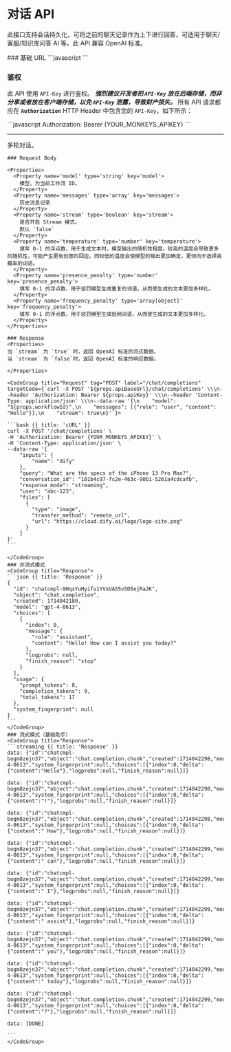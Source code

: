 
# 对话 API

此接口支持会话持久化，可将之前的聊天记录作为上下进行回答，可适用于聊天/客服/知识库问答 AI 等。此 API 兼容 OpenAI 标准。

<div>
  ### 基础 URL
  <CodeGroup title="Code" targetCode={props.apiBaseUrl}>
    ```javascript
    ```
  </CodeGroup>

  ### 鉴权

  此 API 使用 `API-Key` 进行鉴权。
  <i>**强烈建议开发者把 `API-Key` 放在后端存储，而非分享或者放在客户端存储，以免 `API-Key` 泄露，导致财产损失。**</i>
  所有 API 请求都应在 **`Authorization`** HTTP Header 中包含您的 `API-Key`，如下所示：

  <CodeGroup title="Code">
    ```javascript
      Authorization: Bearer {YOUR_MONKEYS_APIKEY}
    ```
  </CodeGroup>
</div>

---

<Heading
  url='/chat/completions'
  method='POST'
  title='多轮对话'
  name='#Create-Chat-Completions'
/>
<Row>
  <Col>
    多轮对话。

    ### Request Body

    <Properties>
      <Property name='model' type='string' key='model'>
        模型，为当前工作流 ID。
      </Property>
      <Property name='messages' type='array' key='messages'>
        历史消息记录
      </Property>
      <Property name='stream' type='boolean' key='stream'>
        是否开启 Stream 模式。
        默认 `false`
      </Property>
      <Property name='temperature' type='number' key='temperature'>
        填写 0-1 的浮点数，用于生成文本时，模型输出的随机性程度。较高的温度会导致更多的随机性，可能产生更有创意的回应。而较低的温度会使模型的输出更加确定，更倾向于选择高概率的词语。
      </Property>
      <Property name='presence_penalty' type='number' key='presence_penalty'>
        填写 0-1 的浮点数，用于惩罚模型生成重复的词语，从而使生成的文本更加多样化。
      </Property>
      <Property name='frequency_penalty' type='array[object]' key='frequency_penalty'>
        填写 0-1 的浮点数，用于惩罚模型生成低频词语，从而使生成的文本更加多样化。
      </Property>
    </Properties>

    ### Response
    <Properties>
    当 `stream` 为 `true` 时，返回 OpenAI 标准的流式数据。
    当 `stream` 为 `false`时，返回 OpenAI 标准的响应数据。

    </Properties>
  </Col>
  <Col sticky>

    <CodeGroup title="Request" tag="POST" label="/chat/completions" targetCode={`curl -X POST '${props.apiBaseUrl}/chat/completions' \\\n--header 'Authorization: Bearer ${props.apiKey}' \\\n--header 'Content-Type: application/json' \\\n--data-raw '{\n    "model": "${props.workflowId}",\n    "messages": [{"role": "user", "content": "Hello"}],\n    "stream": true\n}'`}>

    ```bash {{ title: 'cURL' }}
    curl -X POST '/chat/completions' \
    -H 'Authorization: Bearer {YOUR_MONKEYS_APIKEY}' \
    -H 'Content-Type: application/json' \
    --data-raw '{
        "inputs": {
            "name": "dify"
        },
        "query": "What are the specs of the iPhone 13 Pro Max?",
        "conversation_id": "101b4c97-fc2e-463c-90b1-5261a4cdcafb",
        "response_mode": "streaming",
        "user": "abc-123",
        "files": [
          {
            "type": "image",
            "transfer_method": "remote_url",
            "url": "https://cloud.dify.ai/logo/logo-site.png"
          }
        ]
    }'
    ```

    </CodeGroup>
    ### 非流式模式
    <CodeGroup title="Response">
    ```json {{ title: 'Response' }}
    {
      "id": "chatcmpl-9HqxYuHyifu1YVxUA55v5D5ejRaJK",
      "object": "chat.completion",
      "created": 1714042180,
      "model": "gpt-4-0613",
      "choices": [
        {
          "index": 0,
          "message": {
            "role": "assistant",
            "content": "Hello! How can I assist you today?"
          },
          "logprobs": null,
          "finish_reason": "stop"
        }
      ],
      "usage": {
        "prompt_tokens": 8,
        "completion_tokens": 9,
        "total_tokens": 17
      },
      "system_fingerprint": null
    }
    ```
    </CodeGroup>
    ### 流式模式（基础助手）
    <CodeGroup title="Response">
    ```streaming {{ title: 'Response' }}
    data: {"id":"chatcmpl-bogm8zejn37","object":"chat.completion.chunk","created":1714042298,"model":"gpt-4-0613","system_fingerprint":null,"choices":[{"index":0,"delta":{"content":"Hello"},"logprobs":null,"finish_reason":null}]}

    data: {"id":"chatcmpl-bogm8zejn37","object":"chat.completion.chunk","created":1714042298,"model":"gpt-4-0613","system_fingerprint":null,"choices":[{"index":0,"delta":{"content":"!"},"logprobs":null,"finish_reason":null}]}

    data: {"id":"chatcmpl-bogm8zejn37","object":"chat.completion.chunk","created":1714042298,"model":"gpt-4-0613","system_fingerprint":null,"choices":[{"index":0,"delta":{"content":" How"},"logprobs":null,"finish_reason":null}]}

    data: {"id":"chatcmpl-bogm8zejn37","object":"chat.completion.chunk","created":1714042299,"model":"gpt-4-0613","system_fingerprint":null,"choices":[{"index":0,"delta":{"content":" can"},"logprobs":null,"finish_reason":null}]}

    data: {"id":"chatcmpl-bogm8zejn37","object":"chat.completion.chunk","created":1714042299,"model":"gpt-4-0613","system_fingerprint":null,"choices":[{"index":0,"delta":{"content":" I"},"logprobs":null,"finish_reason":null}]}

    data: {"id":"chatcmpl-bogm8zejn37","object":"chat.completion.chunk","created":1714042299,"model":"gpt-4-0613","system_fingerprint":null,"choices":[{"index":0,"delta":{"content":" assist"},"logprobs":null,"finish_reason":null}]}

    data: {"id":"chatcmpl-bogm8zejn37","object":"chat.completion.chunk","created":1714042299,"model":"gpt-4-0613","system_fingerprint":null,"choices":[{"index":0,"delta":{"content":" you"},"logprobs":null,"finish_reason":null}]}

    data: {"id":"chatcmpl-bogm8zejn37","object":"chat.completion.chunk","created":1714042299,"model":"gpt-4-0613","system_fingerprint":null,"choices":[{"index":0,"delta":{"content":" today"},"logprobs":null,"finish_reason":null}]}

    data: {"id":"chatcmpl-bogm8zejn37","object":"chat.completion.chunk","created":1714042299,"model":"gpt-4-0613","system_fingerprint":null,"choices":[{"index":0,"delta":{"content":"?"},"logprobs":null,"finish_reason":null}]}

    data: [DONE]

    ```
    </CodeGroup>

  </Col>
</Row>

